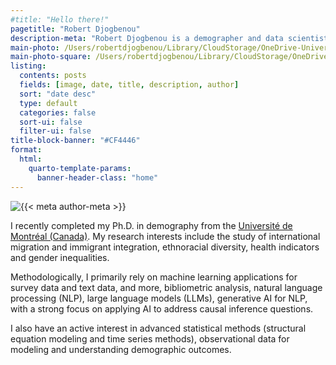 ```yaml
---
#title: "Hello there!"
pagetitle: "Robert Djogbenou"
description-meta: "Robert Djogbenou is a demographer and data scientist."
main-photo: /Users/robertdjogbenou/Library/CloudStorage/OneDrive-UniversitedeMontreal/robertdjogbenou.github.io/docs/Robert-Djogbenou.JPG
main-photo-square: /Users/robertdjogbenou/Library/CloudStorage/OneDrive-UniversitedeMontreal/robertdjogbenou.github.io/docs/Robert-Djogbenou.JPG
listing:
  contents: posts
  fields: [image, date, title, description, author]
  sort: "date desc"
  type: default
  categories: false
  sort-ui: false
  filter-ui: false
title-block-banner: "#CF4446"
format:
  html:
    quarto-template-params:
      banner-header-class: "home"
---
```


::: {.grid}

::: {.g-col-12 .g-col-sm-4}

```{=html}
<div class="grid" style="--bs-columns: 5; row-gap: 0;">
  <div class="g-col-1 g-col-sm-0"></div>
  <div class="g-col-3 g-col-sm-5">
    <picture>
      <source media="(max-width: 576px)" srcset="{{< meta main-photo-square >}}">
      <source media="(min-width: 576px)" srcset="{{< meta main-photo >}}">
      <img class="img-fluid" src="{{< meta main-photo >}}" alt="{{< meta author-meta >}}">
    </picture>
  </div>
  <div class="g-col-1 g-col-sm-0"></div>
</div>
```

:::

::: {.g-col-12 .g-col-sm-8}

I recently completed my Ph.D. in demography from the [Université de Montréal (Canada)](https://demo.umontreal.ca/accueil/).
My research interests include the study of international migration and immigrant integration, ethnoracial diversity, health indicators and gender inequalities. 

Methodologically, I primarily rely on machine learning applications for survey data and text data, and more, bibliometric analysis, natural language processing (NLP), large language models (LLMs), generative AI for NLP, with a strong focus on applying AI to address causal inference questions. 

I also have an active interest in advanced statistical methods (structural equation modeling and time series methods), observational data for modeling and understanding demographic outcomes.


:::

:::


